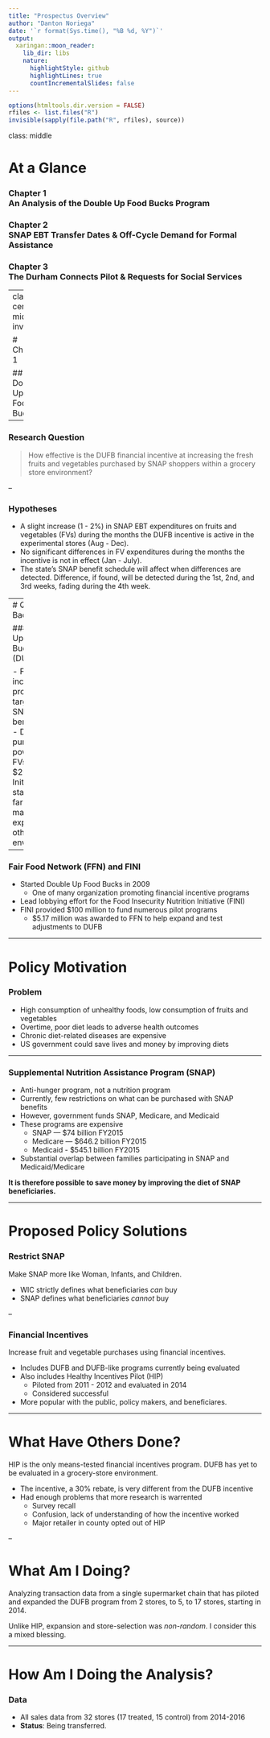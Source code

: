```yaml
---
title: "Prospectus Overview"
author: "Danton Noriega"
date: '`r format(Sys.time(), "%B %d, %Y")`'
output:
  xaringan::moon_reader:
    lib_dir: libs
    nature:
      highlightStyle: github
      highlightLines: true
      countIncrementalSlides: false
---
```


```r
options(htmltools.dir.version = FALSE)
rfiles <- list.files("R")
invisible(sapply(file.path("R", rfiles), source))
```

class: middle



# At a Glance

### **Chapter 1** <br/>An Analysis of the Double Up Food Bucks Program
### **Chapter 2** <br/>SNAP EBT Transfer Dates & Off-Cycle Demand for Formal Assistance
### **Chapter 3** <br/>The Durham Connects Pilot & Requests for Social Services


---
class: center, middle, inverse

# Chapter 1

## Double Up Food Bucks 

---

### Research Question

> How effective is the DUFB financial incentive at increasing the fresh fruits and vegetables purchased by SNAP shoppers within a grocery store environment?

--

### Hypotheses

- A slight increase (1 - 2%) in SNAP EBT expenditures on fruits and vegetables (FVs) during the months the DUFB incentive is active in the experimental stores (Aug - Dec). 
- No significant differences in FV expenditures during the months the incentive is not in effect (Jan - July).
- The state's SNAP benefit schedule will affect when differences are detected. Difference, if found, will be detected during the 1st, 2nd, and 3rd weeks, fading during the 4th week.

---
# Quick Background

### Double Up Food Bucks (DUFB)

- Financial incentive program targetting SNAP beneficiaries
- Doubles purchasing power for FVs up to $20/day
- Initially started in farmer's markets but expanding to other retail environments

--

### Fair Food Network (FFN) and FINI

- Started Double Up Food Bucks in 2009
  - One of many organization promoting financial incentive programs
- Lead lobbying effort for the Food Insecurity Nutrition Initiative (FINI)
- FINI provided $100 million to fund numerous pilot programs
  - $5.17 million was awarded to FFN to help expand and test adjustments to DUFB

---

# Policy Motivation

### Problem

- High consumption of unhealthy foods, low consumption of fruits and vegetables
- Overtime, poor diet leads to adverse health outcomes
- Chronic diet-related diseases are expensive
- US government could save lives and money by improving diets

---

### Supplemental Nutrition Assistance Program (SNAP)

- Anti-hunger program, not a nutrition program
- Currently, few restrictions on what can be purchased with SNAP benefits
- However, government funds SNAP, Medicare, and Medicaid
- These programs are expensive
    - SNAP — $74 billion FY2015
    - Medicare — $646.2 billion FY2015
    - Medicaid - $545.1 billion FY2015
- Substantial overlap between families participating in SNAP and Medicaid/Medicare

**It is therefore possible to save money by improving the diet of SNAP beneficiaries.**

---

# Proposed Policy Solutions

### Restrict SNAP

Make SNAP more like Woman, Infants, and Children.

- WIC strictly defines what beneficiaries *can* buy
- SNAP defines what beneficiaries *cannot* buy

--

### Financial Incentives

Increase fruit and vegetable purchases using financial incentives.

- Includes DUFB and DUFB-like programs currently being evaluated
- Also includes Healthy Incentives Pilot (HIP)
  - Piloted from 2011 - 2012 and evaluated in 2014
  - Considered successful
- More popular with the public, policy makers, and beneficiares. 

---

# What Have Others Done?

HIP is the only means-tested financial incentives program. DUFB has yet to be evaluated in a grocery-store environment.

- The incentive, a 30% rebate, is very different from the DUFB incentive
- Had enough problems that more research is warrented
  - Survey recall
  - Confusion, lack of understanding of how the incentive worked
  - Major retailer in county opted out of HIP

--

# What Am I Doing?

Analyzing transaction data from a single supermarket chain that has piloted and expanded the DUFB program from 2 stores, to 5, to 17 stores, starting in 2014.

Unlike HIP, expansion and store-selection was *non-random*. I consider this a mixed blessing.

---

# How Am I Doing the Analysis?

### Data

- All sales data from 32 stores (17 treated, 15 control) from 2014-2016
- **Status**: Being transferred. 

